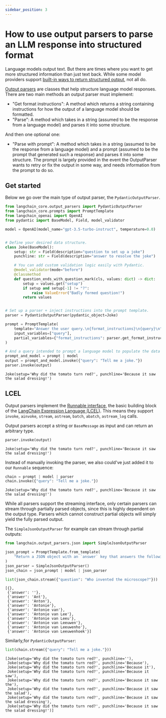 ```yaml
---
sidebar_position: 3
---
```


# How to use output parsers to parse an LLM response into structured format

Language models output text. But there are times where you want to get more structured information than just text back. While some model providers support [built-in ways to return structured output](/oss/python/how-to/structured_output), not all do.

[Output parsers](/oss/python/concepts/output_parsers/) are classes that help structure language model responses. There are two main methods an output parser must implement:

- "Get format instructions": A method which returns a string containing instructions for how the output of a language model should be formatted.
- "Parse": A method which takes in a string (assumed to be the response from a language model) and parses it into some structure.

And then one optional one:

- "Parse with prompt": A method which takes in a string (assumed to be the response from a language model) and a prompt (assumed to be the prompt that generated such a response) and parses it into some structure. The prompt is largely provided in the event the OutputParser wants to retry or fix the output in some way, and needs information from the prompt to do so.

## Get started

Below we go over the main type of output parser, the `PydanticOutputParser`.


```python
from langchain_core.output_parsers import PydanticOutputParser
from langchain_core.prompts import PromptTemplate
from langchain_openai import OpenAI
from pydantic import BaseModel, Field, model_validator

model = OpenAI(model_name="gpt-3.5-turbo-instruct", temperature=0.0)


# Define your desired data structure.
class Joke(BaseModel):
    setup: str = Field(description="question to set up a joke")
    punchline: str = Field(description="answer to resolve the joke")

    # You can add custom validation logic easily with Pydantic.
    @model_validator(mode="before")
    @classmethod
    def question_ends_with_question_mark(cls, values: dict) -> dict:
        setup = values.get("setup")
        if setup and setup[-1] != "?":
            raise ValueError("Badly formed question!")
        return values


# Set up a parser + inject instructions into the prompt template.
parser = PydanticOutputParser(pydantic_object=Joke)

prompt = PromptTemplate(
    template="Answer the user query.\n{format_instructions}\n{query}\n",
    input_variables=["query"],
    partial_variables={"format_instructions": parser.get_format_instructions()},
)

# And a query intended to prompt a language model to populate the data structure.
prompt_and_model = prompt | model
output = prompt_and_model.invoke({"query": "Tell me a joke."})
parser.invoke(output)
```



```output
Joke(setup='Why did the tomato turn red?', punchline='Because it saw the salad dressing!')
```


## LCEL

Output parsers implement the [Runnable interface](/oss/python/concepts/runnables), the basic building block of the [LangChain Expression Language (LCEL)](/oss/python/concepts/lcel). This means they support `invoke`, `ainvoke`, `stream`, `astream`, `batch`, `abatch`, `astream_log` calls.

Output parsers accept a string or `BaseMessage` as input and can return an arbitrary type.


```python
parser.invoke(output)
```



```output
Joke(setup='Why did the tomato turn red?', punchline='Because it saw the salad dressing!')
```


Instead of manually invoking the parser, we also could've just added it to our `Runnable` sequence:


```python
chain = prompt | model | parser
chain.invoke({"query": "Tell me a joke."})
```



```output
Joke(setup='Why did the tomato turn red?', punchline='Because it saw the salad dressing!')
```


While all parsers support the streaming interface, only certain parsers can stream through partially parsed objects, since this is highly dependent on the output type. Parsers which cannot construct partial objects will simply yield the fully parsed output.

The `SimpleJsonOutputParser` for example can stream through partial outputs:


```python
from langchain.output_parsers.json import SimpleJsonOutputParser

json_prompt = PromptTemplate.from_template(
    "Return a JSON object with an `answer` key that answers the following question: {question}"
)
json_parser = SimpleJsonOutputParser()
json_chain = json_prompt | model | json_parser
```


```python
list(json_chain.stream({"question": "Who invented the microscope?"}))
```



```output
[{},
 {'answer': ''},
 {'answer': 'Ant'},
 {'answer': 'Anton'},
 {'answer': 'Antonie'},
 {'answer': 'Antonie van'},
 {'answer': 'Antonie van Lee'},
 {'answer': 'Antonie van Leeu'},
 {'answer': 'Antonie van Leeuwen'},
 {'answer': 'Antonie van Leeuwenho'},
 {'answer': 'Antonie van Leeuwenhoek'}]
```


Similarly,for `PydanticOutputParser`:


```python
list(chain.stream({"query": "Tell me a joke."}))
```



```output
[Joke(setup='Why did the tomato turn red?', punchline=''),
 Joke(setup='Why did the tomato turn red?', punchline='Because'),
 Joke(setup='Why did the tomato turn red?', punchline='Because it'),
 Joke(setup='Why did the tomato turn red?', punchline='Because it saw'),
 Joke(setup='Why did the tomato turn red?', punchline='Because it saw the'),
 Joke(setup='Why did the tomato turn red?', punchline='Because it saw the salad'),
 Joke(setup='Why did the tomato turn red?', punchline='Because it saw the salad dressing'),
 Joke(setup='Why did the tomato turn red?', punchline='Because it saw the salad dressing!')]
```
